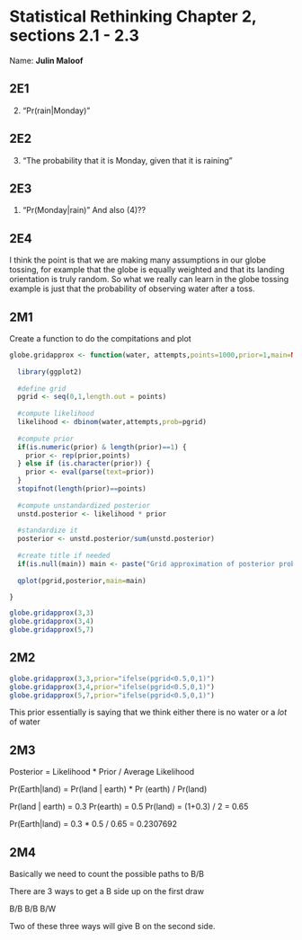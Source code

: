 # Statistical Rethinking Chapter 2, sections 2.1 - 2.3

Name: __Julin Maloof__

## 2E1

(2) "Pr(rain|Monday)"

## 2E2

(3) "The probability that it is Monday, given that it is raining"

## 2E3

(1) "Pr(Monday|rain)"
And also (4)??

## 2E4

I think the point is that we are making many assumptions in our globe tossing, for example that the globe is equally weighted and that its landing orientation is truly random.  So what we really can learn in the globe tossing example is just that the probability of observing water after a toss.

## 2M1

Create a function to do the compitations and plot
```r
globe.gridapprox <- function(water, attempts,points=1000,prior=1,main=NULL) {
  
  library(ggplot2)
  
  #define grid
  pgrid <- seq(0,1,length.out = points)
  
  #compute likelihood
  likelihood <- dbinom(water,attempts,prob=pgrid)
  
  #compute prior
  if(is.numeric(prior) & length(prior)==1) {
    prior <- rep(prior,points)
  } else if (is.character(prior)) {
    prior <- eval(parse(text=prior))
  }
  stopifnot(length(prior)==points)
  
  #compute unstandardized posterior
  unstd.posterior <- likelihood * prior
  
  #standardize it
  posterior <- unstd.posterior/sum(unstd.posterior)
  
  #create title if needed
  if(is.null(main)) main <- paste("Grid approximation of posterior probability\nwith",water,"water observations from",attempts,"attempts")
  
  qplot(pgrid,posterior,main=main)

}

```

```r
globe.gridapprox(3,3)
globe.gridapprox(3,4)
globe.gridapprox(5,7)
```

## 2M2

```r
globe.gridapprox(3,3,prior="ifelse(pgrid<0.5,0,1)")
globe.gridapprox(3,4,prior="ifelse(pgrid<0.5,0,1)")
globe.gridapprox(5,7,prior="ifelse(pgrid<0.5,0,1)")
```

This prior essentially is saying that we think either there is no water or a _lot_ of water


## 2M3

Posterior = Likelihood * Prior / Average Likelihood

Pr(Earth|land) = Pr(land | earth) * Pr (earth) / Pr(land)

Pr(land | earth) = 0.3
Pr(earth) = 0.5
Pr(land) = (1+0.3) / 2 = 0.65

Pr(Earth|land) = 0.3 * 0.5 / 0.65 = 0.2307692

## 2M4

Basically we need to count the possible paths to B/B

There are 3 ways to get a B side up on the first draw

B/B
B/B
B/W

Two of these three ways will give B on the second side.


